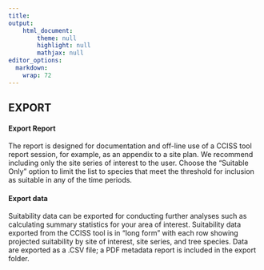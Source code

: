 ```yaml
---
title: 
output: 
    html_document:
        theme: null
        highlight: null
        mathjax: null
editor_options: 
  markdown: 
    wrap: 72
---
```


## EXPORT

#### Export Report

The report is designed for documentation and off-line use of a CCISS tool report session, for example, as an appendix to a site plan. We recommend including only the site series of interest to the user. Choose the "Suitable Only" option to limit the list to species that meet the threshold for inclusion as suitable in any of the time periods.

#### Export data

Suitability data can be exported for conducting further analyses such as calculating summary statistics for your area of interest. Suitability data exported from the CCISS tool is in "long form" with each row showing projected suitability by site of interest, site series, and tree species. Data are exported as a .CSV file; a PDF metadata report is included in the export folder.
